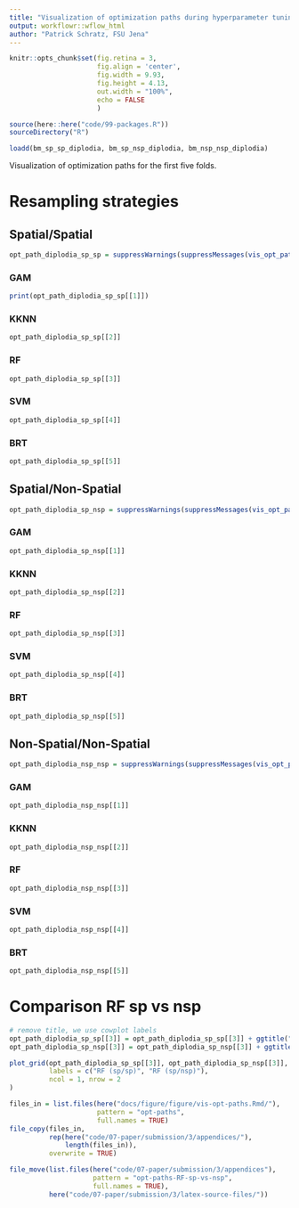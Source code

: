 ```yaml
---
title: "Visualization of optimization paths during hyperparameter tuning"
output: workflowr::wflow_html
author: "Patrick Schratz, FSU Jena"
---
```


```r
knitr::opts_chunk$set(fig.retina = 3, 
                      fig.align = 'center',
                      fig.width = 9.93, 
                      fig.height = 4.13,
                      out.width = "100%",
                      echo = FALSE
                      )

source(here::here("code/99-packages.R"))
sourceDirectory("R")

loadd(bm_sp_sp_diplodia, bm_sp_nsp_diplodia, bm_nsp_nsp_diplodia)
```

Visualization of optimization paths for the first five folds.

# Resampling strategies {.tabset .tabset-fade}

## Spatial/Spatial

```r
opt_path_diplodia_sp_sp = suppressWarnings(suppressMessages(vis_opt_path(bm_sp_sp_diplodia$results$diplodia)))
```

### GAM

```r
print(opt_path_diplodia_sp_sp[[1]])
```

### KKNN

```r
opt_path_diplodia_sp_sp[[2]]
```

### RF 

```r
opt_path_diplodia_sp_sp[[3]]
```

### SVM 

```r
opt_path_diplodia_sp_sp[[4]]
```

### BRT 

```r
opt_path_diplodia_sp_sp[[5]]
```

## Spatial/Non-Spatial

```r
opt_path_diplodia_sp_nsp = suppressWarnings(suppressMessages(vis_opt_path(bm_sp_nsp_diplodia$results$diplodia)))
```

### GAM

```r
opt_path_diplodia_sp_nsp[[1]]
```

### KKNN

```r
opt_path_diplodia_sp_nsp[[2]]
```

### RF 

```r
opt_path_diplodia_sp_nsp[[3]]
```

### SVM 

```r
opt_path_diplodia_sp_nsp[[4]]
```

### BRT 

```r
opt_path_diplodia_sp_nsp[[5]]
```

## Non-Spatial/Non-Spatial

```r
opt_path_diplodia_nsp_nsp = suppressWarnings(suppressMessages(vis_opt_path(bm_nsp_nsp_diplodia$results$diplodia)))
```

### GAM

```r
opt_path_diplodia_nsp_nsp[[1]]
```

### KKNN

```r
opt_path_diplodia_nsp_nsp[[2]]
```

### RF 

```r
opt_path_diplodia_nsp_nsp[[3]]
```

### SVM 

```r
opt_path_diplodia_nsp_nsp[[4]]
```

### BRT 

```r
opt_path_diplodia_nsp_nsp[[5]]
```

# Comparison RF sp vs nsp

```r
# remove title, we use cowplot labels
opt_path_diplodia_sp_sp[[3]] = opt_path_diplodia_sp_sp[[3]] + ggtitle("")
opt_path_diplodia_sp_nsp[[3]] = opt_path_diplodia_sp_nsp[[3]] + ggtitle("")

plot_grid(opt_path_diplodia_sp_sp[[3]], opt_path_diplodia_sp_nsp[[3]],
          labels = c("RF (sp/sp)", "RF (sp/nsp)"),
          ncol = 1, nrow = 2
)
```

```r
files_in = list.files(here("docs/figure/figure/vis-opt-paths.Rmd/"), 
                      pattern = "opt-paths", 
                      full.names = TRUE)
file_copy(files_in,
          rep(here("code/07-paper/submission/3/appendices/"), 
              length(files_in)),
          overwrite = TRUE)
```

```r
file_move(list.files(here("code/07-paper/submission/3/appendices"), 
                     pattern = "opt-paths-RF-sp-vs-nsp", 
                     full.names = TRUE),
          here("code/07-paper/submission/3/latex-source-files/"))
```
